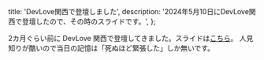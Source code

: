 
  title: 'DevLove関西で登壇しました',
  description:
    '2024年5月10日にDevLove関西で登壇したので、その時のスライドです。',
};


2カ月ぐらい前に DevLove 関西で登壇してきました。スライドは[こちら](https://www.docswell.com/s/mono_nofoo/KLL4Y7-2024-05-17-210624?utm_source=twitter&utm_medium=social&utm_campaign=singlepage)。
人見知りが酷いので当日の記憶は「死ぬほど緊張した」しか無いです。
